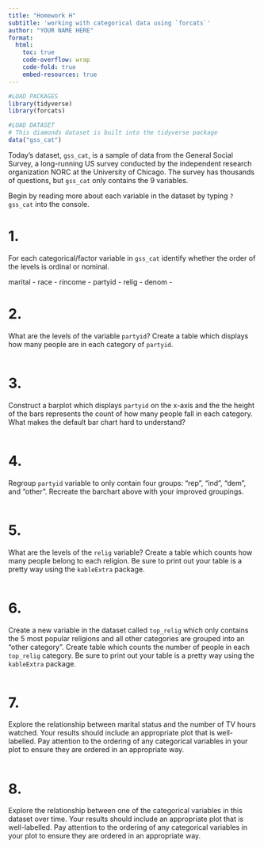 ```yaml
---
title: "Homework H"
subtitle: 'working with categorical data using `forcats`'
author: "YOUR NAME HERE"
format:
  html: 
    toc: true
    code-overflow: wrap
    code-fold: true
    embed-resources: true
---
```


```r
#LOAD PACKAGES 
library(tidyverse)
library(forcats)

#LOAD DATASET
# This diamonds dataset is built into the tidyverse package
data("gss_cat")
```

Today's dataset, `gss_cat`, is a sample of data from the General Social Survey, a long-running US survey conducted by the independent research organization NORC at the University of Chicago. The survey has thousands of questions, but `gss_cat` only contains the 9 variables.   

Begin by reading more about each variable in the dataset by typing `?gss_cat` into the console. 

# 1.  
For each categorical/factor variable in `gss_cat` identify whether the order of the levels is ordinal or nominal. 

marital - 
race - 
rincome - 
partyid - 
relig - 
denom - 


# 2. 
What are the levels of the variable `partyid`? Create a table which displays how many people are in each category of `partyid`. 

```r

```

# 3. 
Construct a barplot which displays `partyid` on the x-axis and the the height of the bars represents the count of how many people fall in each category. What makes the default bar chart hard to understand? 

```r

```

# 4.
Regroup `partyid` variable to only contain four groups: "rep", "ind", "dem", and "other". Recreate the barchart above with your improved groupings. 

```r

```

# 5.
What are the levels of the `relig` variable? Create a table which counts how many people belong to each religion. Be sure to print out your table is a pretty way using the `kableExtra` package. 

```r

```

# 6. 
Create a new variable in the dataset called `top_relig` which only contains the 5 most popular religions and all other categories are grouped into an "other category". Create table which counts the number of people in each `top_relig` category. Be sure to print out your table is a pretty way using the `kableExtra` package.  

```r

```

# 7. 
Explore the relationship between marital status and the number of TV hours watched. Your results should include an appropriate plot that is well-labelled. Pay attention to the ordering of any categorical variables in your plot to ensure they are ordered in an appropriate way. 

```r

```


# 8.
Explore the relationship between one of the categorical variables in this dataset over time. Your results should include an appropriate plot  that is well-labelled. Pay attention to the ordering of any categorical variables in your plot to ensure they are ordered in an appropriate way. 

```r

```


